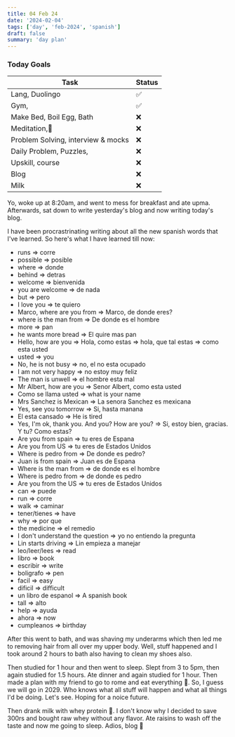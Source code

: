```yaml
---
title: 04 Feb 24
date: '2024-02-04'
tags: ['day', 'feb-2024', 'spanish']
draft: false
summary: 'day plan'
---
```


### Today Goals

| Task                               | Status |
| ---------------------------------- | ------ |
| Lang, Duolingo                     | ✅     |
| Gym,                               | ✅     |
| Make Bed, Boil Egg, Bath           | ❌     |
| Meditation,🙏                      | ❌     |
| Problem Solving, interview & mocks | ❌     |
| Daily Problem, Puzzles,            | ❌     |
| Upskill, course                    | ❌     |
| Blog                               | ❌     |
| Milk                               | ❌     |

Yo, woke up at 8:20am, and went to mess for breakfast and ate upma. Afterwards, sat down to write yesterday's blog
and now writing today's blog.

I have been procrastrinating writing about all the new spanish words that I've learned.
So here's what I have learned till now:

- runs => corre
- possible => posible
- where => donde
- behind => detras
- welcome => bienvenida
- you are welcome => de nada
- but => pero
- I love you => te quiero
- Marco, where are you from => Marco, de donde eres?
- where is the man from => De donde es el hombre
- more => pan
- he wants more bread => El quire mas pan
- Hello, how are you => Hola, como estas => hola, que tal estas => como esta usted
- usted => you
- No, he is not busy => no, el no esta ocupado
- I am not very happy => no estoy muy feliz
- The man is unwell => el hombre esta mal
- Mr Albert, how are you => Senor Albert, como esta usted
- Como se llama usted => what is your name
- Mrs Sanchez is Mexican => La senora Sanchez es mexicana
- Yes, see you tomorrow => Si, hasta manana
- El esta cansado => He is tired
- Yes, I'm ok, thank you. And you? How are you? => Si, estoy bien, gracias. Y tu? Como estas?
- Are you from spain => tu eres de Espana
- Are you from US => tu eres de Estados Unidos
- Where is pedro from => De donde es pedro?
- Juan is from spain => Juan es de Espana
- Where is the man from => de donde es el hombre
- Where is pedro from => de donde es pedro
- Are you from the US => tu eres de Estados Unidos
- can => puede
- run => corre
- walk => caminar
- tener/tienes => have
- why => por que
- the medicine => el remedio
- I don't understand the question => yo no entiendo la pregunta
- Lin starts driving => Lin empieza a manejar
- leo/leer/lees => read
- libro => book
- escribir => write
- boligrafo => pen
- facil => easy
- dificil => difficult
- un libro de espanol => A spanish book
- tall => alto
- help => ayuda
- ahora => now
- cumpleanos => birthday

After this went to bath, and was shaving my underarms which then led me to removing hair from all over my upper body.
Well, stuff happened and I took around 2 hours to bath also having to clean my shoes also.

Then studied for 1 hour and then went to sleep. Slept from 3 to 5pm, then again studied for 1.5 hours.
Ate dinner and again studied for 1 hour. Then made a plan with my friend to go to rome and eat everything 😤.
So, I guess we will go in 2029. Who knows what all stuff will happen and what all things I'd be doing. Let's see.
Hoping for a noice future.

Then drank milk with whey protein 🤢. I don't know why I decided to save 300rs and bought raw whey without any flavor.
Ate raisins to wash off the taste and now me going to sleep. Adios, blog 👋